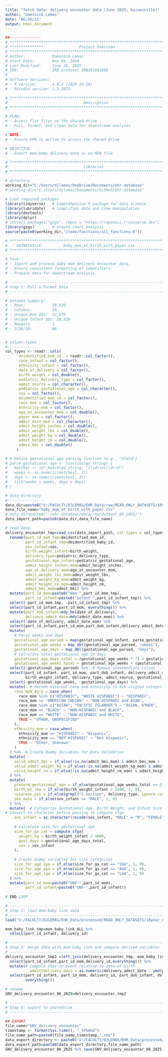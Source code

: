 ```yaml
---
title: "fetch_data: delivery encounter data (June 2025; Gainesville)"
author: "Dominick Lemas"
date: "06/26/25"
output: html_document
---
```


```r
##-------------- 
# **************************************************************************** #
# ***************                Project Overview             
# **************************************************************************** #
# Author:            Dominick Lemas 
# Start Date:        Nov 04, 2024
# Last Modified:     June 26, 2025 
# IRB:               IRB protocol IRB201601899  
#
# Software Versions:
# - R version:       4.0.3 (2020-10-10)
# - RStudio version: 1.3.1073

# ****************************************************************************** #
#                                  Description                                    
# ****************************************************************************** #

# PLAN:
# - Access flat files on the shared drive
# - Pull, format, and clean data for downstream analyses

# NOTE:
# - Ensure VPN is active to access the shared drive

# OBJECTIVE:
# - Export mom-baby delivery data as an RDA file

# ****************************************************************************** #
#                                  Libraries                                      
# ****************************************************************************** #

# directory
working_dir="C:/Users/djlemas/OneDrive/Documents/ehr-database"
# working_dir="C:/Users/djlemas/Documents/GitHub/ehr-database"

# Load required packages
library(tidyverse)   # Comprehensive R package for data science
library(lubridate)   # Simplifies date and time manipulation
library(devtools)
library(dplyr)
# install.packages("gigs", repos = "https://ropensci.r-universe.dev")
library(gigs)        # Growth chart analysis
source(paste0(working_dir,"/code/functions/all_functions.R"))

```

```r

# **************************************************************************** #
#    GAINESVILLE:         baby_mom_at_birth_with_payer.csv                         
# **************************************************************************** #

# Task:
# - Import and process baby-mom delivery encounter data.
# - Ensure consistent formatting of identifiers.
# - Prepare data for downstream analysis.

# ----------------------------------------------------------------------- #
# Step 1: Pull & Format Data
# ----------------------------------------------------------------------- #

# Dataset Summary:
# - Rows:            28,530
# - Columns:         20
# - Unique Mom IDs:  22,075
# - Unique Infant IDs: 28,530
# - Repeats:         1
# - ICD9/10:         NA


# column-types
#-------------
col_types <- readr::cols(
      deidentified_mom_id  = readr::col_factor(),
      race_infant = col_factor(),
      ethnicity_infant = col_factor(),
      date_of_delivery = col_factor(),
      birth_weight = col_double(),
      pediatric_delivery_type = col_factor(),
      admit_source = col_character(),
      pediatric_gestational_age = col_character(),
      sex = col_factor(),
      deidentified_mom_id = col_factor(),
      race_mom = col_factor(),
      ethnicity_mom = col_factor(),
      age_at_encounter_mom = col_double(),
      payer_mom = col_factor(),
      admit_date_mom = col_character(),
      admit_height_inches = col_double(),
      admit_weight_lbs = col_double(),
      admit_weight_kg = col_double(),
      admit_height_cm = col_double(),
      admit_bmi = col_double()
     )

# # Define gestational age parsing function (e.g., "37w5d")
# parse_gestational_age <- function(ga_string) {
#   matches <- str_match(ga_string, "(\\d+)w(\\d+)d")
#   weeks <- as.numeric(matches[, 2])
#   days <- as.numeric(matches[, 3])
#   list(weeks = weeks, days = days)
# }

# data-directory
#-----------------
data_dir=paste0("V:/FACULTY/DJLEMAS/EHR_Data/raw/READ_ONLY_DATASETS/10year_data/2021/dataset_09_2021/")
data_file_name="baby_mom_at_birth_with_payer.csv"
# data_dir=paste0("~/ehr-database/data/raw/dataset_09_2021/")
data_import_path=paste0(data_dir,data_file_name)

# read data
delivery_encounter_tmp=read_csv(data_import_path, col_types = col_types) %>%
  rename(part_id_mom_tmp=deidentified_mom_id,
         part_id_infant_tmp=deidentified_baby_id,
         sex_infant=sex,
         birth_weight_infant=birth_weight,
         delivery_type=pediatric_delivery_type,
         gestational_age_infant=pediatric_gestational_age,
         admit_height_inches_mom=admit_height_inches,
         age_at_delivery_mom=age_at_encounter_mom,
         admit_weight_lbs_mom=admit_weight_lbs,
         admit_weight_kg_mom=admit_weight_kg,
         admit_height_cm_mom=admit_height_cm,
         admit_bmi_mom=admit_bmi) %>%
  mutate(part_id_mom=paste0("mom-",part_id_mom_tmp),
         part_id_infant=paste0("infant-",part_id_infant_tmp)) %>%
  select(-part_id_mom_tmp, -part_id_infant_tmp) %>% 
  select(part_id_infant,part_id_mom, everything()) %>%
  mutate(part_dob_infant=mdy_hm(date_of_delivery),
         delivery_admit_date=mdy(admit_date_mom)) %>%
  select(-date_of_delivery,-admit_date_mom) %>%
  select(part_id_infant,part_id_mom,part_dob_infant,delivery_admit_date,everything()) %>%
  mutate(
    # Parse weeks and days
    gestational_age_parsed = map(gestational_age_infant, parse_gestational_age),
    gestational_age_weeks = map_dbl(gestational_age_parsed, "weeks"),
    gestational_age_days = map_dbl(gestational_age_parsed, "days"),
    # Calculate total gestational age in days
    gestational_age_days_total = (gestational_age_weeks * 7) + gestational_age_days,
    gestational_age_weeks_total = gestational_age_weeks + (gestational_age_days / 7)) %>%
  select(-gestational_age_parsed) %>%  # Remove intermediate column
  select(part_id_infant, part_id_mom, part_dob_infant, delivery_admit_date, race_infant, ethnicity_infant,
         birth_weight_infant, delivery_type, admit_source, gestational_age_infant, gestational_age_weeks_total, gestational_age_days_total, everything()) %>%
  select(-gestational_age_weeks, -gestational_age_days) %>%
  mutate(  # Recode maternal race and ethnicity to NIH-aligned categories
    race_mom_4grp = case_when(
      race_mom %in% c("HISPANIC", "WHITE HISPANIC") ~ "HISPANIC",
      race_mom == "AMERICAN INDIAN" ~ "NON-HISPANIC and AIAN",
      race_mom %in% c("ASIAN", "PACIFIC ISLANDER") ~ "ASIAN, OTHER",
      race_mom == "BLACK" ~ "NON-HISPANIC and BLACK",
      race_mom == "WHITE" ~ "NON-HISPANIC and WHITE",
      TRUE ~ "OTHER, UNSPECIFIED"
    ),
    ethnicity_mom = case_when(
      ethnicity_mom == "HISPANIC" ~ "Hispanic",
      ethnicity_mom == "NOT HISPANIC" ~ "Not Hispanic",
      TRUE ~ "Other, Unknown"
    )
  ) %>%  # Create Dummy Variables for Data Validation
  mutate(
    valid_admit_bmi = if_else(!is.na(admit_bmi_mom) & admit_bmi_mom > 10 & admit_bmi_mom < 80, 1, 0),
    valid_admit_weight_kg = if_else(!is.na(admit_weight_kg_mom) & admit_weight_kg_mom > 40, 1, 0),
    valid_height_cm = if_else(!is.na(admit_height_cm_mom) & admit_height_cm_mom > 93, 1, 0)
  ) %>%
  mutate(
    preterm_gestational_age = if_else(gestational_age_weeks_total <= 37, 1, 0),
    birth_wt_lbw = if_else(birth_weight_infant < 2500, 1, 0),
    cesarean_yes = if_else(grepl("C-Section", delivery_type, ignore.case = TRUE), 1, 0),
    sex_male = if_else(sex_infant == "MALE", 1, 0)
  ) %>%
  mutate(  # Categorize Gestational Age, Birth Weight, and Infant Size
# Convert to character before passing to compute_sfga
    sex_infant = as.character(recode(sex_infant, "MALE" = "M", "FEMALE" = "F")),
    
    # Calculate size for gestational age
    size_for_ga_cat = compute_sfga(
      weight_kg = birth_weight_infant / 1000,
      gest_days = gestational_age_days_total,
      sex = sex_infant
    ),
    
    # Create dummy variables for size categories
    size_for_age_sga = if_else(size_for_ga_cat == "SGA", 1, 0),
    size_for_age_aga = if_else(size_for_ga_cat == "AGA", 1, 0),
    size_for_age_lga = if_else(size_for_ga_cat == "LGA", 1, 0)
  ) %>%
  mutate(part_id_mom=paste0("GNV-",part_id_mom),
         part_id_infant=paste0("GNV-",part_id_infant))
  
# END LOOP

```

```r

# ----------------------------------------------------------------------- #
# Step 2: load mom-baby link data
# ----------------------------------------------------------------------- #
load("V:/FACULTY/DJLEMAS/EHR_Data/processed/READ_ONLY_DATASETS/10year_data/mom_baby_link_ALL_20250418.rda")

mom_baby_link_tmp=mom_baby_link_ALL %>%
  select(part_id_infant, delivery_id)

# ----------------------------------------------------------------------- #
# Step 3: merge data with mom-baby link and compute derived variables
# ----------------------------------------------------------------------- #
delivery_encounter_tmp2 =left_join(delivery_encounter_tmp, mom_baby_link_tmp, by = "part_id_infant") %>%
  select(part_id_infant,part_id_mom,delivery_id,everything()) %>%
  mutate(# Compute days-to-event relative to date-of-birth
           admit2delivery_days = as.numeric(delivery_admit_date - ymd(part_dob_infant))) %>%
  select(part_id_infant, part_id_mom, delivery_id, part_dob_infant, delivery_admit_date,admit2delivery_days,
         everything())

# rename
GNV_delivery_encounter_06_2025=delivery_encounter_tmp2
```

```r
# ----------------------------------------------------------------------- #
# Step 4: export to sharedrive
# ----------------------------------------------------------------------- #

## EXPORT 
file_name="GNV_delivery_encounter"
timestamp <- format(Sys.time(), "_%Y%m%d")
file_name_path=paste0(file_name,timestamp,".rda")
data_export_directory <- paste0("V:/FACULTY/DJLEMAS/EHR_Data/processed/READ_ONLY_DATASETS/10year_data/GNV/")
data_export_path=paste0(data_export_directory,file_name_path)
GNV_delivery_encounter_06_2025 %>% save(GNV_delivery_encounter_06_2025, file=data_export_path)
```

